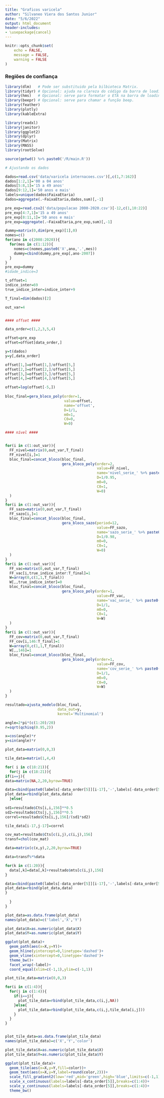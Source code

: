 ```yaml
---
title: "Graficos varicela"
author: "Silvaneo Viera dos Santos Junior"
date: "5/6/2022"
output: html_document
header-includes:
- \usepackage{cancel}
---
```


```r
knitr::opts_chunk$set(
	echo = FALSE,
	message = FALSE,
	warning = FALSE
)
```

<style>
body {
text-align: justify}
</style>

### Regiões de confiança

```r
library(dlm)   # Pode ser substituido pela bilbioteca Matrix.
library(tidyr) # Opcional: ajuda na clareza do código da barra de loading.
library(hms)   # Opcional: serve para formatar o ETA na barra de loading.
library(beepr) # Opcional: serve para chamar a função beep.
library(feather)
library(plotly)
library(kableExtra)

library(readxl)
library(janitor)
library(ggplot2)
library(dplyr)
library(Matrix)
library(MASS)
library(rootSolve)

source(getwd() %>% paste0('/R/main.R'))

# Ajustando os dados

dados=read.csv('data/varicela internacoes.csv')[,c(1,7:162)]
dados[1:2,1]='00 a 04 anos'
dados[5:8,1]='15 a 49 anos'
dados[9:12,1]='50 anos e mais'
labels=unique(dados$FaixaEtaria)
dados=aggregate(.~FaixaEtaria,dados,sum)[,-1]

pre_exp=read.csv2('data/populacao 2000-2020.csv')[-12,c(1,10:22)]
pre_exp[4:7,1]='15 a 49 anos'
pre_exp[8:11,1]='50 anos e mais'
pre_exp=aggregate(.~FaixaEtaria,pre_exp,sum)[,-1]

dummy=matrix(0,dim(pre_exp)[1],0)
nomes=c()
for(ano in c(2008:2020)){
  for(mes in c(1:12)){
    nomes=c(nomes,paste0('X',ano,'.',mes))
    dummy=cbind(dummy,pre_exp[,ano-2007])
  }
}
pre_exp=dummy
#idade_indice=3

t_offset=1
indice_inter=69
true_indice_inter=indice_inter+9

T_final=dim(dados)[2]

out_var=4


#### offset ####

data_order=c(1,2,3,5,4)

offset=pre_exp
offset=offset[data_order,]

y=t(dados)
y=y[,data_order]

offset[1,]=offset[1,]/offset[5,]
offset[2,]=offset[2,]/offset[5,]
offset[3,]=offset[3,]/offset[5,]
offset[4,]=offset[4,]/offset[5,]

offset=log(offset[-5,])
  
bloc_final=gera_bloco_poly(order=1,
                           value=offset,
                           name='offset',
                           D=1/1,
                           m0=1,
                           C0=0,
                           W=0)

#### nível ####


for(i in c(1:out_var)){
  FF_nivel=matrix(0,out_var,T_final)
  FF_nivel[i,]=1
  bloc_final=concat_bloco(bloc_final,
                          gera_bloco_poly(order=2,
                                          value=FF_nivel,
                                          name='nivel_serie_' %>% paste0(i),
                                          D=1/0.95,
                                          m0=0,
                                          C0=1,
                                          W=0)
  )
}
for(i in c(1:out_var)){
  FF_sazo=matrix(0,out_var,T_final)
  FF_sazo[i,]=1
  bloc_final=concat_bloco(bloc_final,
                          gera_bloco_sazo(period=12,
                                          value=FF_sazo,
                                          name='sazo_serie_' %>% paste0(i),
                                          D=1/0.98,
                                          m0=0,
                                          C0=1,
                                          W=0)
  )
}
for(i in c(1:out_var)){
  FF_vac=matrix(0,out_var,T_final)
  FF_vac[i,true_indice_inter:T_final]=1
  W=array(0,c(1,1,T_final))
  W[,,true_indice_inter]=0
  bloc_final=concat_bloco(bloc_final,
                          gera_bloco_poly(order=1,
                                          value=FF_vac,
                                          name='vac_serie_' %>% paste0(i),
                                          D=1/1,
                                          m0=0,
                                          C0=1,
                                          W=W)
  )
}
for(i in c(1:out_var)){
  FF_cov=matrix(0,out_var,T_final)
  FF_cov[i,146:T_final]=1
  W=array(0,c(1,1,T_final))
  W[,,146]=1
  bloc_final=concat_bloco(bloc_final,
                          gera_bloco_poly(order=1,
                                          value=FF_cov,
                                          name='cov_serie_' %>% paste0(i),
                                          D=1/1,
                                          m0=0,
                                          C0=0,
                                          W=W)
  )
}

resultado=ajusta_modelo(bloc_final,
                        data_out=y,
                        kernel='Multinomial')
```

```r

angle=2*pi*(c(1:20)/20)
r=sqrt(qchisq(0.95,2))

x=cos(angle)*r
y=sin(angle)*r

plot_data=matrix(0,0,3)

tile_data=matrix(1,4,4)

for( i in c(18:21)){
  for(j in c(18:21)){
if(i==j){
data=matrix(NA,2,20,byrow=TRUE)

data=cbind(paste0(labels[-data_order[5]][i-17],'-',labels[-data_order[5]][j-17]),t(data))
plot_data=rbind(plot_data,data)
  }else{
    
sd1=resultado$Cts[i,i,156]**0.5
sd2=resultado$Cts[j,j,156]**0.5
correl=resultado$Cts[i,j,156]/(sd1*sd2)

tile_data[i-17,j-17]=correl

cov_mat=resultado$Cts[c(i,j),c(i,j),156]
transf=chol(cov_mat)

data=matrix(c(x,y),2,20,byrow=TRUE)

data=transf%*%data

for(k in c(1:20)){
  data[,k]=data[,k]+resultado$mts[c(i,j),156]
}

data=cbind(paste0(labels[-data_order[5]][i-17],'-',labels[-data_order[5]][j-17]),t(data))
plot_data=rbind(plot_data,data)
}
    
  }
}

plot_data=as.data.frame(plot_data)
names(plot_data)=c('label','X','Y')

plot_data$X=as.numeric(plot_data$X)
plot_data$Y=as.numeric(plot_data$Y)

ggplot(plot_data)+
  geom_path(aes(x=X,y=Y))+
  geom_hline(yintercept=0,linetype='dashed')+
  geom_vline(xintercept=0,linetype='dashed')+
  theme_bw()+
  facet_wrap(~label)+
  coord_equal(xlim=c(-1,1),ylim=c(-1,1))

```

```r
plot_tile_data=matrix(0,0,3)

for(i in c(1:4)){
  for(j in c(1:4)){
    if(i==j){
      plot_tile_data=rbind(plot_tile_data,c(i,j,NA))
    }else{
      plot_tile_data=rbind(plot_tile_data,c(i,j,tile_data[i,j]))
    }
  }
}


plot_tile_data=as.data.frame(plot_tile_data)
names(plot_tile_data)=c('X','Y','color')

plot_tile_data$X=as.numeric(plot_tile_data$X)
plot_tile_data$Y=as.numeric(plot_tile_data$Y)

ggplot(plot_tile_data)+
  geom_tile(aes(x=X,y=Y,fill=color))+
  geom_text(aes(x=X,y=Y,label=round(color,2)))+
  scale_fill_gradient2(low='red',mid='green',high='blue',limits=c(-1,1))+
  scale_x_continuous(labels=labels[-data_order[5]],breaks=c(1:4))+
  scale_y_continuous(labels=labels[-data_order[5]],breaks=c(1:4))+
  theme_bw()

```
